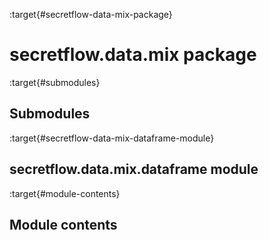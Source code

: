 :target{#secretflow-data-mix-package}

# secretflow\.data.mix package

:target{#submodules}

## Submodules

:target{#secretflow-data-mix-dataframe-module}

## secretflow\.data.mix.dataframe module

:target{#module-contents}

## Module contents
